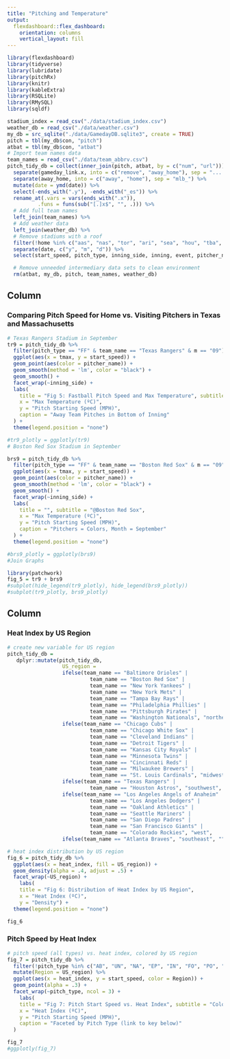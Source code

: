```yaml
---
title: "Pitching and Temperature"
output: 
  flexdashboard::flex_dashboard:
    orientation: columns
    vertical_layout: fill
---
```


```r

library(flexdashboard)
library(tidyverse)
library(lubridate)
library(pitchRx)
library(knitr)
library(kableExtra)
library(RSQLite)
library(RMySQL)
library(sqldf)
```


```r

stadium_index = read_csv("./data/stadium_index.csv")
weather_db = read_csv("./data/weather.csv")
my_db = src_sqlite("./data/GamedayDB.sqlite3", create = TRUE)
pitch = tbl(my_db$con, "pitch")
atbat = tbl(my_db$con, "atbat")
# Import team names data
team_names = read_csv("./data/team_abbrv.csv")
pitch_tidy_db = collect(inner_join(pitch, atbat, by = c("num", "url"))) %>% 
  separate(gameday_link.x, into = c("remove", "away_home"), sep = ".............._") %>%
  separate(away_home, into = c("away", "home"), sep = "mlb_") %>% 
  mutate(date = ymd(date)) %>% 
  select(-ends_with(".y"), -ends_with("_es")) %>% 
  rename_at(.vars = vars(ends_with(".x")),
          .funs = funs(sub("[.]x$", "", .))) %>% 
  # Add full team names
  left_join(team_names) %>% 
  # Add weather data
  left_join(weather_db) %>% 
  # Remove stadiums with a roof
  filter(!home %in% c("aas", "nas", "tor", "ari", "sea", "hou", "tba", "mia", "1", "2")) %>%  
  separate(date, c("y", "m", "d")) %>% 
  select(start_speed, pitch_type, inning_side, inning, event, pitcher_name, y, m, d, team_name, tmax:rh, type, home,          away) 

  # Remove unneeded intermediary data sets to clean environment
  rm(atbat, my_db, pitch, team_names, weather_db)
```

Column {data-width=650}
-----------------------------------------------------------------------

### Comparing Pitch Speed for Home vs. Visiting Pitchers in Texas and Massachusetts 

```r
# Texas Rangers Stadium in September
tr9 = pitch_tidy_db %>% 
  filter(pitch_type == "FF" & team_name == "Texas Rangers" & m == "09") %>% 
  ggplot(aes(x = tmax, y = start_speed)) +
  geom_point(aes(color = pitcher_name)) +
  geom_smooth(method = 'lm', color = "black") +
  geom_smooth() +
  facet_wrap(~inning_side) +
  labs(
    title = "Fig 5: Fastball Pitch Speed and Max Temperature", subtitle = "@Texas Rangers",
    x = "Max Temperature (ºC)",
    y = "Pitch Starting Speed (MPH)",
    caption = "Away Team Pitches in Bottom of Inning"
  ) +
  theme(legend.position = "none")

#tr9_plotly = ggplotly(tr9)
# Boston Red Sox Stadium in September

brs9 = pitch_tidy_db %>% 
  filter(pitch_type == "FF" & team_name == "Boston Red Sox" & m == "09") %>% 
  ggplot(aes(x = tmax, y = start_speed)) +
  geom_point(aes(color = pitcher_name)) +
  geom_smooth(method = 'lm', color = "black") +
  geom_smooth() +
  facet_wrap(~inning_side) +
  labs(
    title = "", subtitle = "@Boston Red Sox",
    x = "Max Temperature (ºC)",
    y = "Pitch Starting Speed (MPH)",
    caption = "Pitchers = Colors, Month = September"
  ) +
  theme(legend.position = "none")

#brs9_plotly = ggplotly(brs9)
#Join Graphs

library(patchwork)
fig_5 = tr9 + brs9
#subplot(hide_legend(tr9_plotly), hide_legend(brs9_plotly))
#subplot(tr9_plotly, brs9_plotly)
```

Column {data-width=350}
-----------------------------------------------------------------------

### Heat Index by US Region

```r

# create new variable for US region
pitch_tidy_db = 
   dplyr::mutate(pitch_tidy_db,
                  US_region =
                  ifelse(team_name == "Baltimore Orioles" |
                           team_name == "Boston Red Sox" |
                           team_name == "New York Yankees" |
                           team_name == "New York Mets" |
                           team_name == "Tampa Bay Rays" |
                           team_name == "Philadelphia Phillies" |
                           team_name == "Pittsburgh Pirates" |
                           team_name == "Washington Nationals", "northeast",
                  ifelse(team_name == "Chicago Cubs" |
                           team_name == "Chicago White Sox" |
                           team_name == "Cleveland Indians" |
                           team_name == "Detroit Tigers" |
                           team_name == "Kansas City Royals" |
                           team_name == "Minnesota Twins" |
                           team_name == "Cincinnati Reds" |
                           team_name == "Milwaukee Brewers" |
                           team_name == "St. Louis Cardinals", "midwest",
                  ifelse(team_name == "Texas Rangers" |
                           team_name == "Houston Astros", "southwest",
                  ifelse(team_name == "Los Angeles Angels of Anaheim" |
                           team_name == "Los Angeles Dodgers" |
                           team_name == "Oakland Athletics" |
                           team_name == "Seattle Mariners" |
                           team_name == "San Diego Padres" |
                           team_name == "San Francisco Giants" |
                           team_name == "Colorado Rockies", "west",
                  ifelse(team_name == "Atlanta Braves", "southeast", ""))))))

# heat index distribution by US region 
fig_6 = pitch_tidy_db %>% 
  ggplot(aes(x = heat_index, fill = US_region)) +
  geom_density(alpha = .4, adjust = .5) +
  facet_wrap(~US_region) +
    labs(
    title = "Fig 6: Distribution of Heat Index by US Region",
    x = "Heat Index (ºC)",
    y = "Density") +
  theme(legend.position = "none")

fig_6

```

### Pitch Speed by Heat Index 

```r

# pitch speed (all types) vs. heat index, colored by US region 
fig_7 = pitch_tidy_db %>% 
  filter(!pitch_type %in% c("AB", "UN", "NA", "EP", "IN", "FO", "PO", "FS", "KN", "SI", "KC", "SC")) %>% 
  mutate(Region = US_region) %>% 
  ggplot(aes(x = heat_index, y = start_speed, color = Region)) +
  geom_point(alpha = .3) +
  facet_wrap(~pitch_type, ncol = 3) +
    labs(
    title = "Fig 7: Pitch Start Speed vs. Heat Index", subtitle = "Colored by US Region",
    x = "Heat Index (ºC)",
    y = "Pitch Starting Speed (MPH)",
    caption = "Faceted by Pitch Type (link to key below)"
  )

fig_7
#ggplotly(fig_7)
```

